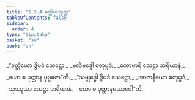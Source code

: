 ```yaml
---
title: "1.2.4 ခတ္တိယသုတ္တ"
tableOfContents: false
sidebar:
  order: 4
type: "tipitaka"
basket: "su"
book: "sn"
---
```



<DynamicBreadcrumb />

<Division number="14" book="sn" e="ch" v="18" p="281">

<Paragraph number="49" type="verses" book="sn">
_“ခတ္တိယော ဒွိပဒံ သေဋ္ဌော,_  
_ဗလီဗဒ္ဒေါ စတုပ္ပဒံ;_  
_ကောမာရီ သေဋ္ဌာ ဘရိယာနံ,_  
_ယော စ ပုတ္တာန ပုဗ္ဗဇော”တိ._  

</Paragraph>

<Paragraph number="50" type="verses" book="sn">
_“သမ္ဗုဒ္ဓေါ ဒွိပဒံ သေဋ္ဌော,_  
_အာဇာနီယော စတုပ္ပဒံ;_  
_သုဿူသာ သေဋ္ဌာ ဘရိယာနံ,_  
_ယော စ ပုတ္တာနမဿဝေါ”တိ._
</Paragraph>
</Division>